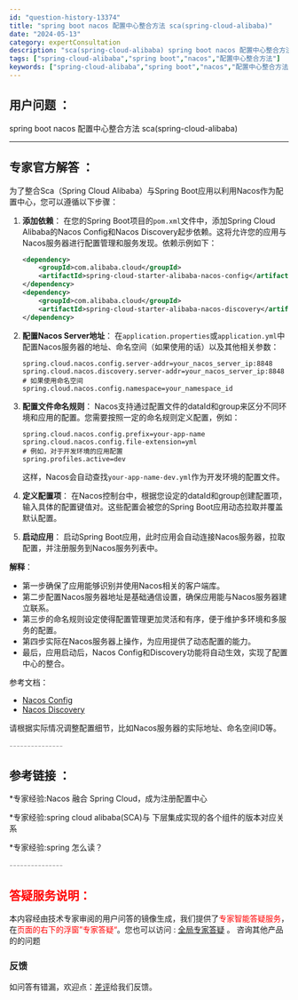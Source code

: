 ```yaml
---
id: "question-history-13374"
title: "spring boot nacos 配置中心整合方法 sca(spring-cloud-alibaba)"
date: "2024-05-13"
category: expertConsultation
description: "sca(spring-cloud-alibaba) spring boot nacos 配置中心整合方法"
tags: ["spring-cloud-alibaba","spring boot","nacos","配置中心整合方法"]
keywords: ["spring-cloud-alibaba","spring boot","nacos","配置中心整合方法"]
---
```


## 用户问题 ： 
 spring boot nacos 配置中心整合方法 sca(spring-cloud-alibaba) 

---------------
## 专家官方解答 ：

为了整合Sca（Spring Cloud Alibaba）与Spring Boot应用以利用Nacos作为配置中心，您可以遵循以下步骤：

1. **添加依赖**：
   在您的Spring Boot项目的`pom.xml`文件中，添加Spring Cloud Alibaba的Nacos Config和Nacos Discovery起步依赖。这将允许您的应用与Nacos服务器进行配置管理和服务发现。依赖示例如下：
   ```xml
   <dependency>
       <groupId>com.alibaba.cloud</groupId>
       <artifactId>spring-cloud-starter-alibaba-nacos-config</artifactId>
   </dependency>
   <dependency>
       <groupId>com.alibaba.cloud</groupId>
       <artifactId>spring-cloud-starter-alibaba-nacos-discovery</artifactId>
   </dependency>
   ```
   
2. **配置Nacos Server地址**：
   在`application.properties`或`application.yml`中配置Nacos服务器的地址、命名空间（如果使用的话）以及其他相关参数：
   ```properties
   spring.cloud.nacos.config.server-addr=your_nacos_server_ip:8848
   spring.cloud.nacos.discovery.server-addr=your_nacos_server_ip:8848
   # 如果使用命名空间
   spring.cloud.nacos.config.namespace=your_namespace_id
   ```

3. **配置文件命名规则**：
   Nacos支持通过配置文件的dataId和group来区分不同环境和应用的配置。您需要按照一定的命名规则定义配置，例如：
   ```properties
   spring.cloud.nacos.config.prefix=your-app-name
   spring.cloud.nacos.config.file-extension=yml
   # 例如，对于开发环境的应用配置
   spring.profiles.active=dev
   ```
   这样，Nacos会自动查找`your-app-name-dev.yml`作为开发环境的配置文件。

4. **定义配置项**：
   在Nacos控制台中，根据您设定的dataId和group创建配置项，输入具体的配置键值对。这些配置会被您的Spring Boot应用动态拉取并覆盖默认配置。

5. **启动应用**：
   启动Spring Boot应用，此时应用会自动连接Nacos服务器，拉取配置，并注册服务到Nacos服务列表中。

**解释**：
- 第一步确保了应用能够识别并使用Nacos相关的客户端库。
- 第二步配置Nacos服务器地址是基础通信设置，确保应用能与Nacos服务器建立联系。
- 第三步的命名规则设定使得配置管理更加灵活和有序，便于维护多环境和多服务的配置。
- 第四步实际在Nacos服务器上操作，为应用提供了动态配置的能力。
- 最后，应用启动后，Nacos Config和Discovery功能将自动生效，实现了配置中心的整合。

参考文档：
- [Nacos Config](https://github.com/spring-cloud-incubator/spring-cloud-alibaba/wiki/Nacos-config)
- [Nacos Discovery](https://github.com/spring-cloud-incubator/spring-cloud-alibaba/wiki/Nacos-discovery)

请根据实际情况调整配置细节，比如Nacos服务器的实际地址、命名空间ID等。


<font color="#949494">---------------</font> 


## 参考链接 ：

*专家经验:Nacos 融合 Spring Cloud，成为注册配置中心 
 
 *专家经验:spring cloud alibaba(SCA)与 下层集成实现的各个组件的版本对应关系 
 
 *专家经验:spring 怎么读？ 


 <font color="#949494">---------------</font> 
 


## <font color="#FF0000">答疑服务说明：</font> 

本内容经由技术专家审阅的用户问答的镜像生成，我们提供了<font color="#FF0000">专家智能答疑服务</font>，在<font color="#FF0000">页面的右下的浮窗”专家答疑“</font>。您也可以访问 : [全局专家答疑](https://opensource.alibaba.com/chatBot) 。 咨询其他产品的的问题

### 反馈
如问答有错漏，欢迎点：[差评](https://ai.nacos.io/user/feedbackByEnhancerGradePOJOID?enhancerGradePOJOId=13380)给我们反馈。
